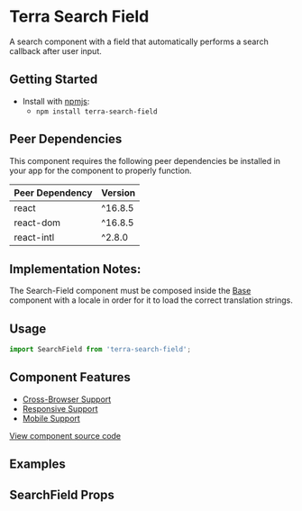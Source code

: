 


<Badge />

# Terra Search Field

A search component with a field that automatically performs a search callback after user input.

## Getting Started

- Install with [npmjs](https://www.npmjs.com):
  - `npm install terra-search-field`

<!-- AUTO-GENERATED-CONTENT:START Peer Dependencies -->
## Peer Dependencies

This component requires the following peer dependencies be installed in your app for the component to properly function.

| Peer Dependency | Version |
|-|-|
| react | ^16.8.5 |
| react-dom | ^16.8.5 |
| react-intl | ^2.8.0 |

<!-- AUTO-GENERATED-CONTENT:END -->

## Implementation Notes:

The Search-Field component must be composed inside the [Base][1] component with a locale in order for it to load the correct translation strings.

[1]: https://engineering.cerner.com/terra-core/components/terra-base/base/base

## Usage

```jsx
import SearchField from 'terra-search-field';
```

## Component Features
* [Cross-Browser Support](https://engineering.cerner.com/terra-ui/contributing/terra-ui/component-standards#cross-browser-support)
* [Responsive Support](https://engineering.cerner.com/terra-ui/contributing/terra-ui/component-standards#responsive-support)
* [Mobile Support](https://engineering.cerner.com/terra-ui/contributing/terra-ui/component-standards#mobile-support)

[View component source code](https://github.com/cerner/terra-core/tree/master/packages/terra-search-field)

## Examples
<SearchFieldBasic />
<SearchFieldPlaceholder />
<SearchFieldMinimumLength />
<SearchFieldDelayed />
<SearchFieldDefaultValue />
<SearchFieldDisabled />
<SearchFieldDisabledAutoFormatting />
<SearchFieldBlock />
<SearchFieldDisableAutoSearch />
<SearchFieldFilterNumeric />
<SearchFieldFocus />
<SearchFieldProgrammaticSet />

## SearchField Props
<SearchFieldPropsTable />
